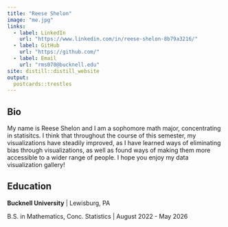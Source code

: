```yaml
---
title: "Reese Shelon"
image: "me.jpg"
links:
  - label: LinkedIn
    url: "https://www.linkedin.com/in/reese-shelon-8b79a3216/"
  - label: GitHub
    url: "https://github.com/"
  - label: Email
    url: "rms070@bucknell.edu"
site: distill::distill_website
output:
  postcards::trestles
---
```

 
## Bio

My name is Reese Shelon and I am a sophomore math major, concentrating in statisitcs. I think that throughout the course of this semester, my visualizations have steadily improved, as I have learned ways of eliminating bias through visualizations, as well as found ways of making them more accessible to a wider range of people. I hope you enjoy my data visualization gallery!


## Education

**Bucknell University** | Lewisburg, PA

B.S. in Mathematics, Conc. Statistics | August 2022 - May 2026







